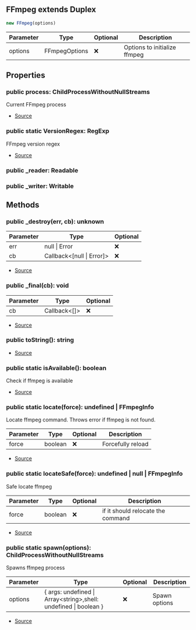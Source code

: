 ## FFmpeg extends Duplex


```typescript
new FFmpeg(options)
```
| Parameter | Type | Optional | Description |
| ----------- | ----------- | ----------- | ----------- |
| options | FFmpegOptions | ❌ | Options to initialize ffmpeg |


## Properties
### public process: ChildProcessWithoutNullStreams
Current FFmpeg process

- [Source](https://github.com/Androz2091/discord-player/blob/7529a33/packages/discord-player/src/utils/FFmpeg.ts#L191)
### public static VersionRegex: RegExp
FFmpeg version regex

- [Source](https://github.com/Androz2091/discord-player/blob/7529a33/packages/discord-player/src/utils/FFmpeg.ts#L112)
### public _reader: Readable

### public _writer: Writable


## Methods
### public _destroy(err, cb): unknown
| Parameter | Type | Optional |
| ----------- | ----------- | ----------- |
| err | null \| Error | ❌ |
| cb | Callback\<\[null \| Error]> | ❌ |


- [Source](https://github.com/Androz2091/discord-player/blob/7529a33/packages/discord-player/src/utils/FFmpeg.ts#L260)
### public _final(cb): void
| Parameter | Type | Optional |
| ----------- | ----------- | ----------- |
| cb | Callback\<\[]> | ❌ |


- [Source](https://github.com/Androz2091/discord-player/blob/7529a33/packages/discord-player/src/utils/FFmpeg.ts#L265)
### public toString(): string
- [Source](https://github.com/Androz2091/discord-player/blob/7529a33/packages/discord-player/src/utils/FFmpeg.ts#L280)
### public static isAvailable(): boolean
Check if ffmpeg is available



- [Source](https://github.com/Androz2091/discord-player/blob/7529a33/packages/discord-player/src/utils/FFmpeg.ts#L127)
### public static locate(force): undefined \| FFmpegInfo
Locate ffmpeg command. Throws error if ffmpeg is not found.



| Parameter | Type | Optional | Description |
| ----------- | ----------- | ----------- | ----------- |
| force | boolean | ❌ | Forcefully reload |


- [Source](https://github.com/Androz2091/discord-player/blob/7529a33/packages/discord-player/src/utils/FFmpeg.ts#L147)
### public static locateSafe(force): undefined \| null \| FFmpegInfo
Safe locate ffmpeg



| Parameter | Type | Optional | Description |
| ----------- | ----------- | ----------- | ----------- |
| force | boolean | ❌ | if it should relocate the command |


- [Source](https://github.com/Androz2091/discord-player/blob/7529a33/packages/discord-player/src/utils/FFmpeg.ts#L135)
### public static spawn(options): ChildProcessWithoutNullStreams
Spawns ffmpeg process



| Parameter | Type | Optional | Description |
| ----------- | ----------- | ----------- | ----------- |
| options | \{ args: undefined \| Array\<string>,shell: undefined \| boolean } | ❌ | Spawn options |


- [Source](https://github.com/Androz2091/discord-player/blob/7529a33/packages/discord-player/src/utils/FFmpeg.ts#L118)